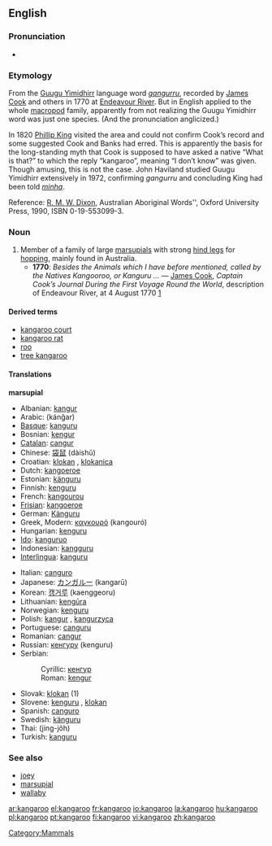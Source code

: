 {{wikipedia}}
==English==

===Pronunciation===
*{{IPA|/,kæŋgə'ru:/}}

===Etymology===
From the [[Guugu Yimidhirr]] language word ''[[gangurru]]'', recorded by [[w:James Cook|James Cook]] and others in 1770 at [[w:Endeavour River|Endeavour River]].  But in English applied to the whole [[macropod]] family, apparently from not realizing the Guugu Yimidhirr word was just one species.  (And the pronunciation anglicized.)

In 1820 [[w:Phillip King|Phillip King]] visited the area and could not confirm Cook’s record and some suggested Cook and Banks had erred.  This is apparently the basis for the long-standing myth that Cook is supposed to have asked a native “What is that?” to which the reply “kangaroo”, meaning “I don’t know” was given.  Though amusing, this is not the case.  John Haviland studied Guugu Yimidhirr extensively in 1972, confirming ''gangurru'' and concluding King had been told ''[[minha]]''.

Reference: [[w:R. M. W. Dixon|R. M. W. Dixon]], Australian Aboriginal Words'', Oxford University Press, 1990, ISBN 0-19-553099-3.

===Noun===
{{en-noun}}

# Member of a family of large [[marsupial]]s with strong [[hind leg]]s for [[hop]]ping, mainly found in Australia.
#*'''1770''': ''Besides the Animals which I have before mentioned, called by the Natives Kangooroo, or Kanguru ...'' &mdash; [[w:James Cook|James Cook]], ''Captain Cook’s Journal During the First Voyage Round the World'', description of Endeavour River, at 4 August 1770 [http://www.gutenberg.org/etext/8106]

<!--this is a picture of wallabies! [[Image:Kanguru.jpg|thumb|center|500 px|Kangaroos]]-->

====Derived terms====
*[[kangaroo court]]
*[[kangaroo rat]]
*[[roo]]
*[[tree kangaroo]]

====Translations====
'''marsupial'''
{{top}}
*Albanian: [[kangur]] {{g|Albanian}}
*Arabic: {{ARchar|[[كنغر]]}} (kánğar) {{m}}
*[[Basque]]: [[kanguru]]
*Bosnian: [[kengur]] {{m}}
*[[Catalan]]: [[cangur]] {{m}}
*Chinese: [[袋鼠]] (dàishǔ)
*Croatian: [[klokan]] {{m}}, [[klokanica]] {{f}}
*Dutch: [[kangoeroe]] {{m}}
*Estonian: [[känguru]]
*Finnish: [[kenguru]]
*French: [[kangourou]] {{m}}
*[[Frisian]]: [[kangoeroe]] {{m}}
*German: [[Känguru]] {{n}}
*Greek, Modern: [[καγκουρό]] (kangouró) {{n}}
*Hungarian: [[kenguru]]
*[[Ido]]: [[kanguruo]]
*Indonesian: [[kangguru]]
*[[Interlingua]]: [[kanguru]]
{{mid}}
*Italian: [[canguro]] {{m}}
*Japanese: [[カンガルー]] (kangarū)
*Korean: [[캥거루]] (kaenggeoru)
*Lithuanian: [[kengūra]] {{f}}
*Norwegian: [[kenguru]] {{m}}
*Polish: [[kangur]] {{m}}, [[kangurzyca]] {{f}}
*Portuguese: [[canguru]] {{m}}
*Romanian: [[cangur]] {{g|Romanian}}
*Russian: [[кенгуру]] (kenguru) {{m}}
*Serbian:
*:Cyrillic: [[кенгур]] {{m}}
*:Roman: [[kengur]] {{m}}
*Slovak: [[klokan]] {{m}} (1)
*Slovene: [[kenguru]] {{m}}, [[klokan]] {{m}}
*Spanish: [[canguro]] {{m}}
*Swedish: [[känguru]] {{c}}
*Thai: {{THchar|[[จิงโจ้]]}} (jing-jôh)
*Turkish: [[kanguru]]
{{bottom}}

===See also===
*[[joey]]
*[[marsupial]]
*[[wallaby]]

[[Category:Mammals]]

[[ar:kangaroo]]
[[el:kangaroo]]
[[fr:kangaroo]]
[[io:kangaroo]]
[[la:kangaroo]]
[[hu:kangaroo]]
[[pl:kangaroo]]
[[pt:kangaroo]]
[[fi:kangaroo]]
[[vi:kangaroo]]
[[zh:kangaroo]]